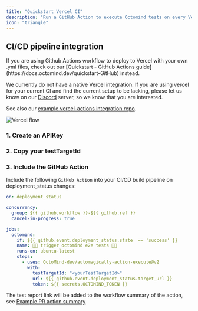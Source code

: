 ```yaml
---
title: "Quickstart Vercel CI"
description: "Run a GitHub Action to execute Octomind tests on every Vercel deployment"
icon: "triangle"
---
```


## CI/CD pipeline integration

<Info>
  If you are using Github Actions workflow to deploy to Vercel with your own
  .yml files, check out our [Quickstart - GitHub Actions
  guide](https://docs.octomind.dev/quickstart-GitHub) instead.
</Info>

We currently do not have a native Vercel integration. If you are using vercel for your current CI
and find the current setup to be lacking, please let us know on our [Discord](https://discord.gg/3ShnZMKRfA) server,
so we know that you are interested.

See also our [example vercel-actions integration repo](https://github.com/OctoMind-dev/vercel-actions-example).

<Frame caption="Octomind Vercel flow">
  <img src="/images/Octomind-Vercel-flow.png" alt="Vercel flow" />
</Frame>

### 1. Create an APIKey

<Snippet file="snippet-apiKey.mdx" />

### 2. Copy your testTargetId

<Snippet file="snippet-testTarget.mdx" />

### 3. Include the GitHub Action

Include the following `GitHub Action` into your CI/CD build pipeline on deployment_status changes:

```yaml
on: deployment_status

concurrency:
  group: ${{ github.workflow }}-${{ github.ref }}
  cancel-in-progress: true

jobs:
  octomind:
    if: ${{ github.event.deployment_status.state  == 'success' }}
    name: 🚀🐙 trigger octomind e2e tests 🚀🐙
    runs-on: ubuntu-latest
    steps:
      - uses: OctoMind-dev/automagically-action-execute@v2
        with:
          testTargetId: "<yourTestTargetId>"
          url: ${{ github.event.deployment_status.target_url }}
          token: ${{ secrets.OCTOMIND_TOKEN }}
```

The test report link will be added to the workflow summary of the action, see [Example PR action summary](https://github.com/OctoMind-dev/vercel-actions-example/pull/11)

<Snippet file="snippet-quickstart-bottom.mdx" />
